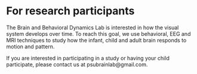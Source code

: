 # For research participants

The Brain and Behavioral Dynamics Lab is interested in how the visual system develops over time. To reach this goal, we use behavioral, EEG and MRI techniques to study how the infant, child and adult brain responds to motion and pattern.

If you are interested in participating in a study or having your child participate, please contact us at psubrainlab@gmail.com.

<!-- ## EEG Studies -->

<!-- EEG (Electroencephalogram) is a technique which allows the electrical signals in the brain to be recorded. In these studies we are recording the brain activity while the participants watch images on a computer monitor. The studies at our lab take approximately 1 hour.  -->

<!-- - We do not have an active study at this time -->

<!-- ## Behavioral Studies -->

<!-- ### Individual Differences in Motion Perceiption -->
<!-- In this study, participants will view black and white stripes and have to make a determination about what they see. In addition, participants will also complete some questionnaires. -->

<!-- Recruitment for this study takes place through the [Psychology Subject Pool](http://pennstate.sona-systems.com/) for students for Psych 100 and Psych 105. -->

<!-- ### Symmetry Sorting Study   -->
<!-- We are studying how the brain perceives symmetry in two-dimensions. Participants view a series of images and group them into similar categories. -->

<!-- - We do not have an active study at this time. -->

<!-- ### Detection of Optic Flow -->

<!-- In this study, participants view two images side by side on a computer screen and have to choose which one has coherent motion.  -->

<!-- - We do not have an active study at this time -->

<!-- ## MRI Studies -->
<!-- Functional Magnetic Resonance Imaging (fMRI) provides information about blood flow in the brain. This technique allows us to determine the areas of the brain that are active while viewing a particular stimuli.   -->

<!-- - We do not have an active study at this time.  -->
